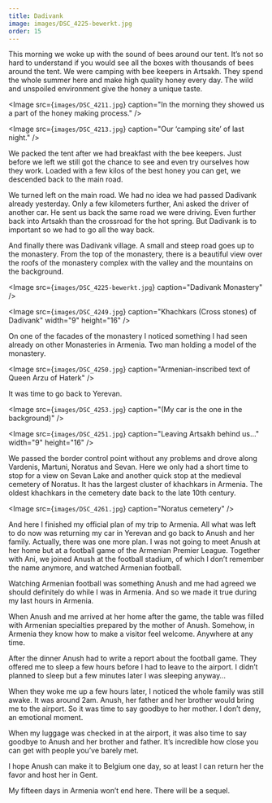 ```yaml
---
title: Dadivank
image: images/DSC_4225-bewerkt.jpg
order: 15
---
```


This morning we woke up with the sound of bees around our tent. It’s not so hard to understand if you would see all the boxes with thousands of bees around the tent. We were camping with bee keepers in Artsakh. They spend the whole summer here and make high quality honey every day. The wild and unspoiled environment give the honey a unique taste.

<Image
    src={`images/DSC_4211.jpg`}
    caption="In the morning they showed us a part of the honey making process."
/>

<Image
    src={`images/DSC_4213.jpg`}
    caption="Our ‘camping site’ of last night."
/>

We packed the tent after we had breakfast with the bee keepers. Just before we left we still got the chance to see and even try ourselves how they work.
Loaded with a few kilos of the best honey you can get, we descended back to the main road.

We turned left on the main road. We had no idea we had passed Dadivank already yesterday. Only a few kilometers further, Ani asked the driver of another car. He sent us back the same road we were driving. Even further back into Artsakh than the crossroad for the hot spring. But Dadivank is to important so we had to go all the way back.

And finally there was Dadivank village. A small and steep road goes up to the monastery. From the top of the monastery, there is a beautiful view over the roofs of the monastery complex with the valley and the mountains on the background.

<Image
    src={`images/DSC_4225-bewerkt.jpg`}
    caption="Dadivank Monastery"
/>


<Image
    src={`images/DSC_4249.jpg`}
    caption="Khachkars (Cross stones) of Dadivank"
    width="9"
    height="16"
/>

On one of the facades of the monastery I noticed something I had seen already on other Monasteries in Armenia. Two man holding a model of the monastery.

<Image
    src={`images/DSC_4250.jpg`}
    caption="Armenian-inscribed text of Queen Arzu of Haterk"
/>

It was time to go back to Yerevan.

<Image
    src={`images/DSC_4253.jpg`}
    caption="(My car is the one in the background)"
/>


<Image
    src={`images/DSC_4251.jpg`}
    caption="Leaving Artsakh behind us…"
    width="9"
    height="16"
/>

We passed the border control point without any problems and drove along Vardenis, Martuni, Noratus and Sevan. Here we only had a short time to stop for a view on Sevan Lake and another quick stop at the medieval cemetery of Noratus. It has the largest cluster of khachkars in Armenia. The oldest khachkars in the cemetery date back to the late 10th century.

<Image
    src={`images/DSC_4261.jpg`}
    caption="Noratus cemetery"
/>

And here I finished my official plan of my trip to Armenia. All what was left to do now was returning my car in Yerevan and go back to Anush and her family. Actually, there was one more plan. I was not going to meet Anush at her home but at a football game of the Armenian Premier League. Together with Ani, we joined Anush at the football stadium, of which I don’t remember the name anymore, and watched Armenian football.

Watching Armenian football was something Anush and me had agreed we should definitely do while I was in Armenia. And so we made it true during my last hours in Armenia.

When Anush and me arrived at her home after the game, the table was filled with Armenian specialties prepared by the mother of Anush. Somehow, in Armenia they know how to make a visitor feel welcome. Anywhere at any time.

After the dinner Anush had to write a report about the football game. They offered me to sleep a few hours before I had to leave to the airport. I didn’t planned to sleep but a few minutes later I was sleeping anyway…

When they woke me up a few hours later, I noticed the whole family was still awake. It was around 2am. Anush, her father and her brother would bring me to the airport. So it was time to say goodbye to her mother. I don’t deny, an emotional moment.

When my luggage was checked in at the airport, it was also time to say goodbye to Anush and her brother and father.
It’s incredible how close you can get with people you’ve barely met.

I hope Anush can make it to Belgium one day, so at least I can return her the favor and host her in Gent.

My fifteen days in Armenia won’t end here. There will be a sequel.